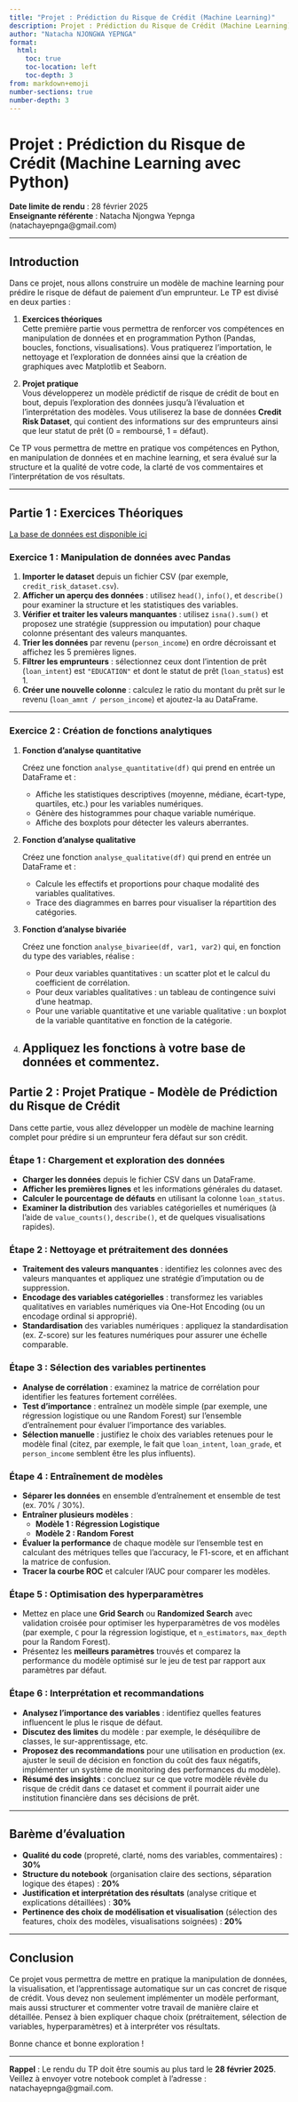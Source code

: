 ```yaml
---
title: "Projet : Prédiction du Risque de Crédit (Machine Learning)"
description: Projet : Prédiction du Risque de Crédit (Machine Learning)
author: "Natacha NJONGWA YEPNGA"
format: 
  html:
    toc: true
    toc-location: left
    toc-depth: 3
from: markdown+emoji
number-sections: true
number-depth: 3
---
```


# Projet : Prédiction du Risque de Crédit (Machine Learning avec Python)

**Date limite de rendu** : 28 février 2025  
**Enseignante référente** : Natacha Njongwa Yepnga (natachayepnga@gmail.com)

---

## Introduction

Dans ce projet, nous allons construire un modèle de machine learning pour prédire le risque de défaut de paiement d’un emprunteur. Le TP est divisé en deux parties :

1. **Exercices théoriques**  
   Cette première partie vous permettra de renforcer vos compétences en manipulation de données et en programmation Python (Pandas, boucles, fonctions, visualisations). Vous pratiquerez l'importation, le nettoyage et l'exploration de données ainsi que la création de graphiques avec Matplotlib et Seaborn.

2. **Projet pratique**  
   Vous développerez un modèle prédictif de risque de crédit de bout en bout, depuis l’exploration des données jusqu’à l’évaluation et l’interprétation des modèles. Vous utiliserez la base de données **Credit Risk Dataset**, qui contient des informations sur des emprunteurs ainsi que leur statut de prêt (0 = remboursé, 1 = défaut).

Ce TP vous permettra de mettre en pratique vos compétences en Python, en manipulation de données et en machine learning, et sera évalué sur la structure et la qualité de votre code, la clarté de vos commentaires et l’interprétation de vos résultats.

---

## Partie 1 : Exercices Théoriques
[La base de données est disponible ici](https://www.kaggle.com/datasets/laotse/credit-risk-dataset)


### Exercice 1 : Manipulation de données avec Pandas

1. **Importer le dataset** depuis un fichier CSV (par exemple, `credit_risk_dataset.csv`).
2. **Afficher un aperçu des données** : utilisez `head()`, `info()`, et `describe()` pour examiner la structure et les statistiques des variables.
3. **Vérifier et traiter les valeurs manquantes** : utilisez `isna().sum()` et proposez une stratégie (suppression ou imputation) pour chaque colonne présentant des valeurs manquantes.
4. **Trier les données** par revenu (`person_income`) en ordre décroissant et affichez les 5 premières lignes.
5. **Filtrer les emprunteurs** : sélectionnez ceux dont l’intention de prêt (`loan_intent`) est `"EDUCATION"` et dont le statut de prêt (`loan_status`) est 1.
6. **Créer une nouvelle colonne** : calculez le ratio du montant du prêt sur le revenu (`loan_amnt / person_income`) et ajoutez-la au DataFrame.

---

### Exercice 2 : Création de fonctions analytiques

1. **Fonction d'analyse quantitative**  

   Créez une fonction `analyse_quantitative(df)` qui prend en entrée un DataFrame et :
   - Affiche les statistiques descriptives (moyenne, médiane, écart-type, quartiles, etc.) pour les variables numériques.
   - Génère des histogrammes pour chaque variable numérique.
   - Affiche des boxplots pour détecter les valeurs aberrantes.
   
2. **Fonction d'analyse qualitative**  

   Créez une fonction `analyse_qualitative(df)` qui prend en entrée un DataFrame et :
   - Calcule les effectifs et proportions pour chaque modalité des variables qualitatives.
   - Trace des diagrammes en barres pour visualiser la répartition des catégories.

3. **Fonction d'analyse bivariée**  

   Créez une fonction `analyse_bivariee(df, var1, var2)` qui, en fonction du type des variables, réalise :
   - Pour deux variables quantitatives : un scatter plot et le calcul du coefficient de corrélation.
   - Pour deux variables qualitatives : un tableau de contingence suivi d'une heatmap.
   - Pour une variable quantitative et une variable qualitative : un boxplot de la variable quantitative en fonction de la catégorie.
4. Appliquez les fonctions à votre base de données et commentez.
---


## Partie 2 : Projet Pratique - Modèle de Prédiction du Risque de Crédit

Dans cette partie, vous allez développer un modèle de machine learning complet pour prédire si un emprunteur fera défaut sur son crédit.

### Étape 1 : Chargement et exploration des données

- **Charger les données** depuis le fichier CSV dans un DataFrame.
- **Afficher les premières lignes** et les informations générales du dataset.
- **Calculer le pourcentage de défauts** en utilisant la colonne `loan_status`.
- **Examiner la distribution** des variables catégorielles et numériques (à l'aide de `value_counts()`, `describe()`, et de quelques visualisations rapides).

### Étape 2 : Nettoyage et prétraitement des données

- **Traitement des valeurs manquantes** : identifiez les colonnes avec des valeurs manquantes et appliquez une stratégie d'imputation ou de suppression.
- **Encodage des variables catégorielles** : transformez les variables qualitatives en variables numériques via One-Hot Encoding (ou un encodage ordinal si approprié).
- **Standardisation** des variables numériques : appliquez la standardisation (ex. Z-score) sur les features numériques pour assurer une échelle comparable.

### Étape 3 : Sélection des variables pertinentes

- **Analyse de corrélation** : examinez la matrice de corrélation pour identifier les features fortement corrélées.
- **Test d'importance** : entraînez un modèle simple (par exemple, une régression logistique ou une Random Forest) sur l’ensemble d’entraînement pour évaluer l’importance des variables.
- **Sélection manuelle** : justifiez le choix des variables retenues pour le modèle final (citez, par exemple, le fait que `loan_intent`, `loan_grade`, et `person_income` semblent être les plus influents).

### Étape 4 : Entraînement de modèles

- **Séparer les données** en ensemble d’entraînement et ensemble de test (ex. 70% / 30%).
- **Entraîner plusieurs modèles** :  
  - **Modèle 1 : Régression Logistique**  
  - **Modèle 2 : Random Forest**  
- **Évaluer la performance** de chaque modèle sur l’ensemble test en calculant des métriques telles que l’accuracy, le F1-score, et en affichant la matrice de confusion.
- **Tracer la courbe ROC** et calculer l’AUC pour comparer les modèles.

### Étape 5 : Optimisation des hyperparamètres

- Mettez en place une **Grid Search** ou **Randomized Search** avec validation croisée pour optimiser les hyperparamètres de vos modèles (par exemple, `C` pour la régression logistique, et `n_estimators`, `max_depth` pour la Random Forest).
- Présentez les **meilleurs paramètres** trouvés et comparez la performance du modèle optimisé sur le jeu de test par rapport aux paramètres par défaut.

### Étape 6 : Interprétation et recommandations

- **Analysez l'importance des variables** : identifiez quelles features influencent le plus le risque de défaut.
- **Discutez des limites** du modèle : par exemple, le déséquilibre de classes, le sur-apprentissage, etc.
- **Proposez des recommandations** pour une utilisation en production (ex. ajuster le seuil de décision en fonction du coût des faux négatifs, implémenter un système de monitoring des performances du modèle).
- **Résumé des insights** : concluez sur ce que votre modèle révèle du risque de crédit dans ce dataset et comment il pourrait aider une institution financière dans ses décisions de prêt.

---

## Barème d’évaluation

- **Qualité du code** (propreté, clarté, noms des variables, commentaires) : **30%**
- **Structure du notebook** (organisation claire des sections, séparation logique des étapes) : **20%**
- **Justification et interprétation des résultats** (analyse critique et explications détaillées) : **30%**
- **Pertinence des choix de modélisation et visualisation** (sélection des features, choix des modèles, visualisations soignées) : **20%**

---

## Conclusion

Ce projet vous permettra de mettre en pratique la manipulation de données, la visualisation, et l’apprentissage automatique sur un cas concret de risque de crédit. Vous devez non seulement implémenter un modèle performant, mais aussi structurer et commenter votre travail de manière claire et détaillée. Pensez à bien expliquer chaque choix (prétraitement, sélection de variables, hyperparamètres) et à interpréter vos résultats.

Bonne chance et bonne exploration !

---

**Rappel** : Le rendu du TP doit être soumis au plus tard le **28 février 2025**. Veillez à envoyer votre notebook complet à l’adresse : natachayepnga@gmail.com.
